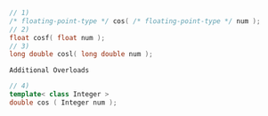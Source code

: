 ```cpp
// 1)
/* floating-point-type */ cos( /* floating-point-type */ num );
// 2)
float cosf( float num );
// 3)
long double cosl( long double num );
```

`Additional Overloads`

```cpp
// 4)
template< class Integer >
double cos ( Integer num );
```